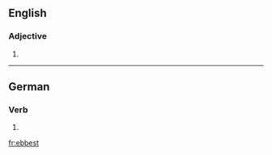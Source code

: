 ==English==

===Adjective===
{{head|en}}

# {{en-superlative of|ebb}}

----

==German==

===Verb===
{{head|de}}

# {{de-verb form of|ebben|2|s|k1}}

[[fr:ebbest]]